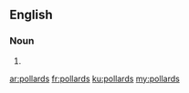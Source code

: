 ==English==

===Noun===
{{head|en|plural}}

# {{plural of|pollard|lang=en}}

[[ar:pollards]]
[[fr:pollards]]
[[ku:pollards]]
[[my:pollards]]